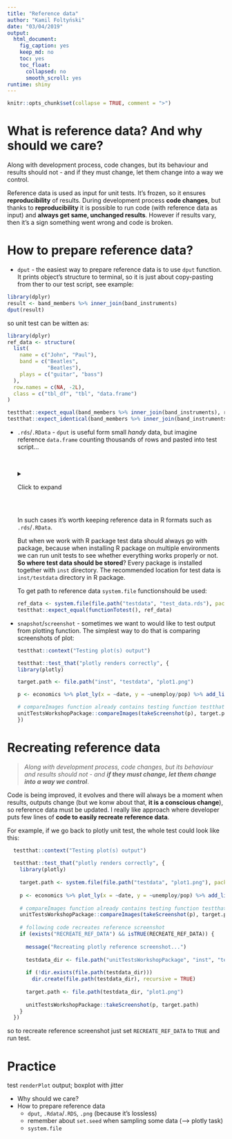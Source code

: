 ```yaml
---
title: "Reference data"
author: "Kamil Foltyński"
date: "03/04/2019"
output:
  html_document:
    fig_caption: yes
    keep_md: no
    toc: yes
    toc_float:
      collapsed: no
      smooth_scroll: yes
runtime: shiny
---
```


```r
knitr::opts_chunk$set(collapse = TRUE, comment = ">")
```

# What is reference data? And why should we care?

Along with development process, code changes, but its behaviour and results should not - 
and if they must change, let them change into a way we control. 

Reference data is used as input for unit tests. It's frozen, so it ensures **reproducibility** of results.
During development process **code changes**, but thanks to **reproducibility** it is possible to run 
code (with reference data as input) and **always get same, unchanged results**. However if results vary, then
it's a sign something went wrong and code is broken.

# How to prepare reference data?

* `dput` - the easiest way to prepare reference data is to use `dput` function. It prints object's structure to terminal, so
it is just about copy-pasting from ther to our test script, see example:

```r
library(dplyr)
result <- band_members %>% inner_join(band_instruments)
dput(result)
```

so unit test can be witten as:

```r
library(dplyr)
ref_data <- structure(
  list(
    name = c("John", "Paul"),
    band = c("Beatles",
             "Beatles"),
    plays = c("guitar", "bass")
  ),
  row.names = c(NA, -2L),
  class = c("tbl_df", "tbl", "data.frame")
)

testthat::expect_equal(band_members %>% inner_join(band_instruments), ref_data)
testthat::expect_identical(band_members %>% inner_join(band_instruments), ref_data)
```

* `.rds`/`.RData` - `dput` is useful form small _handy_ data, but imagine reference `data.frame` counting thousands of rows
and pasted into test script...


  <br>
  <details>
  <summary>Click to expand</summary>
  ```r
  dput(iris)
  ```
  </details>
  <br>

  In such cases it's worth keeping reference data in R formats such as `.rds`/`.RData`. 
  
  But when we work with R package test data should always go with package, because when installing R package 
  on multiple environments we can run unit tests to see whether everything works properly or not. 
  **So where test data should be stored**? Every package is installed together with `inst` directory. 
  The recommended location for test data is `inst/testdata` directory in R package. 
  
  To get path to reference data `system.file` functionshould be used:
  
  ```r
  ref_data <- system.file(file.path("testdata", "test_data.rds"), package = "SpendWorx")
  testthat::expect_equal(functionTotest(), ref_data)
  ```
  
* `snapshot`/`screenshot` - sometimes we want to would like to test output from plotting function. 
The simplest way to do that is comparing screenshots of plot:

  ```r
  testthat::context("Testing plot(s) output")
  
  testthat::test_that("plotly renders correctly", {
  library(plotly)
  
  target.path <- file.path("inst", "testdata", "plot1.png") 
  
  p <- economics %>% plot_ly(x = ~date, y = ~unemploy/pop) %>% add_lines()
  
  # compareImages function already contains testing function testthat::expect_lte
  unitTestsWorkshopPackage::compareImages(takeScreenshot(p), target.path)
  })
  ```

# Recreating reference data

> _Along with development process, code changes, but its behaviour and results should not - 
and **if they must change, let them change into a way we control**_. 

Code is being improved, it evolves and there will always be a moment when 
results, outputs change (but we konw about that, **it is a conscious change**), 
so reference data must be updated. I really like approach where developer 
puts few lines of **code to easily recreate reference data**.

For example, if we go back to plotly unit test, the whole test could look like this:

```r
  testthat::context("Testing plot(s) output")
  
  testthat::test_that("plotly renders correctly", {
    library(plotly)
    
    target.path <- system.file(file.path("testdata", "plot1.png"), package = "unitTestsWorkshopPackage")
    
    p <- economics %>% plot_ly(x = ~date, y = ~unemploy/pop) %>% add_lines()
    
    # compareImages function already contains testing function testthat::expect_lte
    unitTestsWorkshopPackage::compareImages(takeScreenshot(p), target.path)
    
    # following code recreates reference screenshot
    if (exists("RECREATE_REF_DATA") && isTRUE(RECREATE_REF_DATA)) {
      
      message("Recreating plotly reference screenshot...")
      
      testdata_dir <- file.path("unitTestsWorkshopPackage", "inst", "testdata")
      
      if (!dir.exists(file.path(testdata_dir)))
        dir.create(file.path(testdata_dir), recursive = TRUE)
      
      target.path <- file.path(testdata_dir, "plot1.png") 
      
      unitTestsWorkshopPackage::takeScreenshot(p, target.path)
    }
  })
  ```
  
  so to recreate reference screenshot just set `RECREATE_REF_DATA` to `TRUE` and run test.

# Practice

test `renderPlot` output; boxplot with jitter




* Why should we care?
* How to prepare reference data
  * `dput`, `.Rdata`/`.RDS`, `.png` (because it's lossless)
  * remember about `set.seed` when sampling some data (--> plotly task)
  * `system.file`



